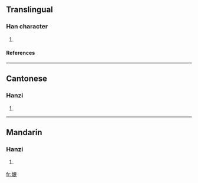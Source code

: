 ==Translingual==
===Han character===
{{Han char|rn=86|rad=火|as=11|sn=15|four=9081<sub>1</sub>|canj=火戈X心 (FIXP)}}
# {{defn|Han|sort=火11}}
====References====
{{Han ref|kx=0680.150|dkj=19327|dj=1091.210|hdz=32229.130|uh=719D|ud=29085|bh=E66A|bd=58986}}

----
==Cantonese==
===Hanzi===
{{yue-hanzi|jyut=|y=luk6}}
# {{defn|Cantonese}}

----
==Mandarin==
===Hanzi===
{{cmn-hanzi|pin=[[lù]] (lu4)|wg=lu<sup>4</sup>}}
# {{defn|Mandarin}}

[[fr:熝]]